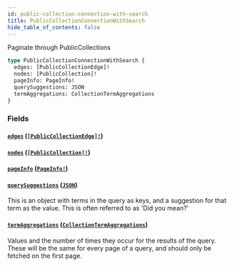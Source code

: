 ```yaml
---
id: public-collection-connection-with-search
title: PublicCollectionConnectionWithSearch
hide_table_of_contents: false
---
```



Paginate through PublicCollections

```graphql
type PublicCollectionConnectionWithSearch {
  edges: [PublicCollectionEdge]!
  nodes: [PublicCollection]!
  pageInfo: PageInfo!
  querySuggestions: JSON
  termAggregations: CollectionTermAggregations
}
```


### Fields

#### [`edges`](#) ([`[PublicCollectionEdge]!`](/demand/api/graphql-storefront/reference/objects/public-collection-edge))




#### [`nodes`](#) ([`[PublicCollection]!`](/demand/api/graphql-storefront/reference/objects/public-collection))




#### [`pageInfo`](#) ([`PageInfo!`](/demand/api/graphql-storefront/reference/objects/page-info))




#### [`querySuggestions`](#) ([`JSON`](/demand/api/graphql-storefront/reference/scalars/json))

This is an object with terms in the query as keys, and a suggestion for that
term as the value. This is often referred to as 'Did you mean?'


#### [`termAggregations`](#) ([`CollectionTermAggregations`](/demand/api/graphql-storefront/reference/objects/collection-term-aggregations))

Values and the number of times they occur for the results of the query. These
will be the same for every page of a query, and should only be fetched on the first page.




